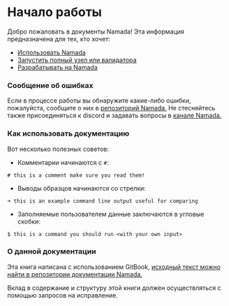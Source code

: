# Начало работы

Добро пожаловать в документы Namada! Эта информация предназначена для тех, кто хочет:

* [Использовать Namada](./users.mdx)
* [Запустить полный узел или валидатора](../rukovodstvo-dlya-operatorov/)
* [Разрабатывать на Namada](../integracii/)

### Сообщение об ошибках

Если в процессе работы вы обнаружите какие-либо ошибки, пожалуйста, сообщите о них в [репозиторий Namada.](https://github.com/anoma/namada/issues) Не стесняйтесь также присоединяться к discord и задавать вопросы в [канале Namada.](https://discord.gg/namada)

### Как использовать документацию

Вот несколько полезных советов:

* Комментарии начинаются с `#`:

`# this is a comment make sure you read them!`

* Выводы образцов начинаются со стрелки:

`➜ this is an example command line output useful for comparing`

* Заполняемые пользователем данные заключаются в угловые скобки:

`$ this is a command you should run <with your own input>`

### О данной документации

Эта книга написана с использованием GitBook, [исходный текст можно найти в репозитории документации Namada.](https://github.com/anoma/namada-docs)

Вклад в содержание и структуру этой книги должен осуществляться с помощью запросов на исправление.